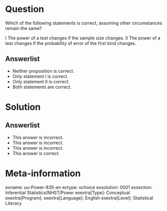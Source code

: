 Question
========
  
Which of the following statements is correct, assuming other circumstances remain the same?

I The power of a test changes if the sample size changes. II The power of a test changes if the probability of error of the first kind changes.

  
Answerlist
----------
* Neither proposition is correct.
* Only statement I is correct.
* Only statement II is correct.
* Both statements are correct.

Solution
========

Answerlist
----------
* This answer is incorrect.
* This answer is incorrect.
* This answer is incorrect.
* This answer is correct.

Meta-information
================
exname: uu-Power-835-en
extype: schoice
exsolution: 0001
exsection: Inferential Statistics/NHST/Power
exextra[Type]: Conceptual
exextra[Program]: 
exextra[Language]: English
exextra[Level]: Statistical Literacy